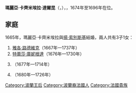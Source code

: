 {{Unreferenced|time=2020-09-28T17:32:29+00:00}}
{{Infobox royalty|consort=yes
| name        = 瑪麗亞·卡齊米埃拉·達爾昆
| image       = Jan Tricius - Portrait of Maria Casimire (ca. 1676) - Google Art Project.jpg
| succession  = 波蘭王后
| reign       = 1674年5月19日 — 1696年6月17日
| coronation  = 1676年2月2日
| birth_date  = {{birth date|1641|6|28|df=y}}
| birth_place = [[讷韦尔|尼維爾]]
| death_date  = {{death date and age|1716|1|30|1641|6|28|df=y}}
| death_place = [[布盧瓦|布盧瓦]]
| father      = [[亨里克·阿爾伯特·德拉·格蘭治·達爾昆|亨里克·阿爾伯特·德拉·格蘭治·達爾昆]]
| mother      = 法蘭索瓦絲·德拉·夏特
| religion    = [[羅馬天主教|羅馬天主教]]
| signature   = Autograph of Marie Casimire Louise de La Grange d'Arquien.PNG
}}
'''瑪麗亞·卡齊米埃拉·達爾昆'''（{{lang-pl|Maria Kazimiera d’Arquien}}，{{bd|1641年|6月28日|1716年|1月30日}}），{{le|波蘭王后|List of Polish consorts}}，1674年至1696年在位。

== 家庭 ==
1665年，瑪麗亞·卡齊米埃拉與[[揚三世·索別斯基|揚·索別斯基]]結婚，兩人共有3子1女：
# [[雅各·路德維克·索別斯基|雅各·路德維克]]（1667年—1737年）
# [[特蕾莎·庫妮根達·索別斯卡|特蕾莎·庫妮根達]]（1676年—1730年）
# {{le|亞歷山大·班乃迪克|Aleksander Benedykt Sobieski}}（1677年—1714年）
# {{le|康斯坦丁·瓦迪斯瓦夫|Konstanty Władysław Sobieski}}（1680年—1726年）

{{DEFAULTSORT:La Grange d'Arquien, Marie Casimire Louise}}
[[Category:波蘭王后|Category:波蘭王后]]
[[Category:波蘭裔法國人|Category:波蘭裔法國人]]
[[Category:法國貴族|Category:法國貴族]]